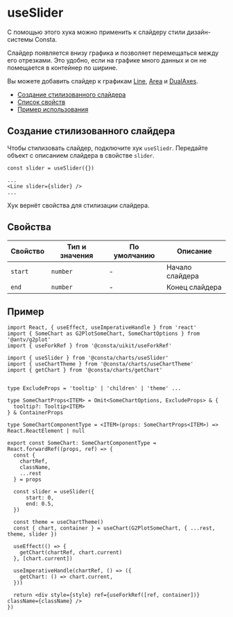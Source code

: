
# useSlider
<RemadeInfo commponentName="Slider" apiUrl="https://g2plot.antv.vision/en/docs/api/components/slider" />

С помощью этого хука можно применить к слайдеру стили дизайн-системы Consta.

Слайдер появляется внизу графика и позволяет перемещаться между его отрезками. Это удобно, если на графике много данных и он не помещается в контейнер по ширине.

Вы можете добавить слайдер к графикам [Line](?path=/docs/components-line--playground), [Area](?path=/docs/components-area--playground) и [DualAxes](?path=/docs/components-dualaxes--playground).

- [Создание стилизованного слайдера](#создание-стилизованного-слайдера)
- [Список свойств](#свойства)
- [Пример использования](#пример)

## Создание стилизованного слайдера

Чтобы стилизовать слайдер, подключите хук `useSliedr`. Передайте объект с описанием слайдера в свойстве `slider`.

```tsx
const slider = useSlider({})

...
<Line slider={slider} />
...
```

Хук вернёт свойства для стилизации слайдера.

<UseSliderExample />

## Свойства

<RemadeTableInfo apiUrl="https://g2plot.antv.vision/en/docs/api/components/slider#properties---slidercfg" />

| Свойство | Тип и значения | По умолчанию | Описание        |
| -------- | -------------- | ------------ | --------------- |
| `start`  | `number`       | -            | Начало слайдера |
| `end`    | `number`       | -            | Конец слайдера  |

## Пример

```tsx
import React, { useEffect, useImperativeHandle } from 'react'
import { SomeChart as G2PlotSomeChart, SomeChartOptions } from '@antv/g2plot'
import { useForkRef } from '@consta/uikit/useForkRef'

import { useSlider } from '@consta/charts/useSlider'
import { useChartTheme } from '@consta/charts/useChartTheme'
import { getChart } from '@consta/charts/getChart'


type ExcludeProps = 'tooltip' | 'children' | 'theme' ...

type SomeChartProps<ITEM> = Omit<SomeChartOptions, ExcludeProps> & {
  tooltip?: Tooltip<ITEM>
} & ContainerProps

type SomeChartComponentType = <ITEM>(props: SomeChartProps<ITEM>) => React.ReactElement | null

export const SomeChart: SomeChartComponentType = React.forwardRef((props, ref) => {
  const {
    chartRef,
    className,
    ...rest
  } = props

  const slider = useSlider({
      start: 0,
      end: 0.5,
  })

  const theme = useChartTheme()
  const { chart, container } = useChart(G2PlotSomeChart, { ...rest, theme, slider })

  useEffect(() => {
    getChart(chartRef, chart.current)
  }, [chart.current])

  useImperativeHandle(chartRef, () => ({
    getChart: () => chart.current,
  }))

  return <div style={style} ref={useForkRef([ref, container])} className={className} />
})
```
